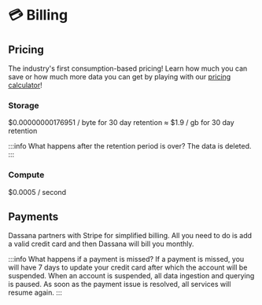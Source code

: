# 💳 Billing

## Pricing

The industry's first consumption-based pricing! Learn how much you can save or how much more data you can get by playing with our [pricing calculator](https://lake.dassana.io/#pricing)!

### Storage

$0.00000000176951 / byte for 30 day retention ≈ $1.9 / gb for 30 day retention

:::info What happens after the retention period is over?
The data is deleted.
:::

### Compute

$0.0005 / second

## Payments

Dassana partners with Stripe for simplified billing. All you need to do is add a valid credit card and then Dassana will bill you monthly.

:::info What happens if a payment is missed?
If a payment is missed, you will have 7 days to update your credit card after which the account will be suspended. When an account is suspended, all data ingestion and querying is paused. As soon as the payment issue is resolved, all services will resume again.
:::


<VisitSupport />

